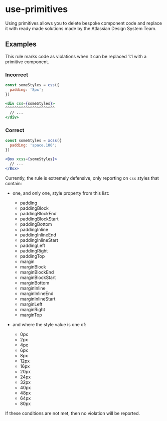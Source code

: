 # use-primitives

Using primitives allows you to delete bespoke component code and replace it with ready made
solutions made by the Atlassian Design System Team.

## Examples

This rule marks code as violations when it can be replaced 1:1 with a primitive component.

### Incorrect

```jsx
const someStyles = css({
  padding: '8px';
})

<div css={someStyles}>
^^^^^^^^^^^^^^^^^^^^^^
  // ...
</div>
```

### Correct

```jsx
const someStyles = xcss({
  padding: 'space.100';
})

<Box xcss={someStyles}>
  // ...
</Box>
```

Currently, the rule is extremely defensive, only reporting on `css` styles that contain:

- one, and only one, style property from this list:
  - padding
  - paddingBlock
  - paddingBlockEnd
  - paddingBlockStart
  - paddingBottom
  - paddingInline
  - paddingInlineEnd
  - paddingInlineStart
  - paddingLeft
  - paddingRight
  - paddingTop
  - margin
  - marginBlock
  - marginBlockEnd
  - marginBlockStart
  - marginBottom
  - marginInline
  - marginInlineEnd
  - marginInlineStart
  - marginLeft
  - marginRight
  - marginTop

- and where the style value is one of:
  - 0px
  - 2px
  - 4px
  - 6px
  - 8px
  - 12px
  - 16px
  - 20px
  - 24px
  - 32px
  - 40px
  - 48px
  - 64px
  - 80px

If these conditions are not met, then no violation will be reported.
